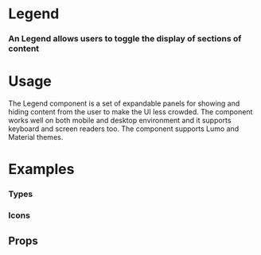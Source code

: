 
<Meta title="Blocks|Legend" component={Legend} />

# Legend

### An Legend allows users to toggle the display of sections of content

<Preview withToolbar>
  <Story name="Standard">
     <Legend title="Legend" data={[
  { label: "Category 0", value: "Value 0" },
  { label: "Category 1", value: "Value 1" },
  { label: "Category 2", value: "Value 2" },
  { label: "Category 3", value: "Value 3" },
  { label: "Category 4", value: "Value 4" },
  { label: "Category 5", value: "Value 5" },
]} />
  </Story>
</Preview>

# Usage

The Legend component is a set of expandable panels for showing and hiding content from the user to make the UI less crowded. The component works well on both mobile and desktop environment and it supports keyboard and screen readers too. The component supports Lumo and Material themes.

# Examples

### Types

<Preview>
  <Story name="Types">
  <Legend title="Legend" data={[
  { label: "Category 0", value: "Value 0" },
  { label: "Category 1", value: "Value 1" },
  { label: "Category 2", value: "Value 2" },
  { label: "Category 3", value: "Value 3" },
  { label: "Category 4", value: "Value 4" },
  { label: "Category 5", value: "Value 5" },
]} />
  </Story>
</Preview>

### Icons

<Preview>
  <Story name="Icons">
          <Legend title="Legend" data={[
  { label: "Category 0", value: "Value 0" },
  { label: "Category 1", value: "Value 1" },
  { label: "Category 2", value: "Value 2" },
  { label: "Category 3", value: "Value 3" },
  { label: "Category 4", value: "Value 4" },
  { label: "Category 5", value: "Value 5" },
]} />
  </Story>
</Preview>



## Props

<Props of={Legend} />